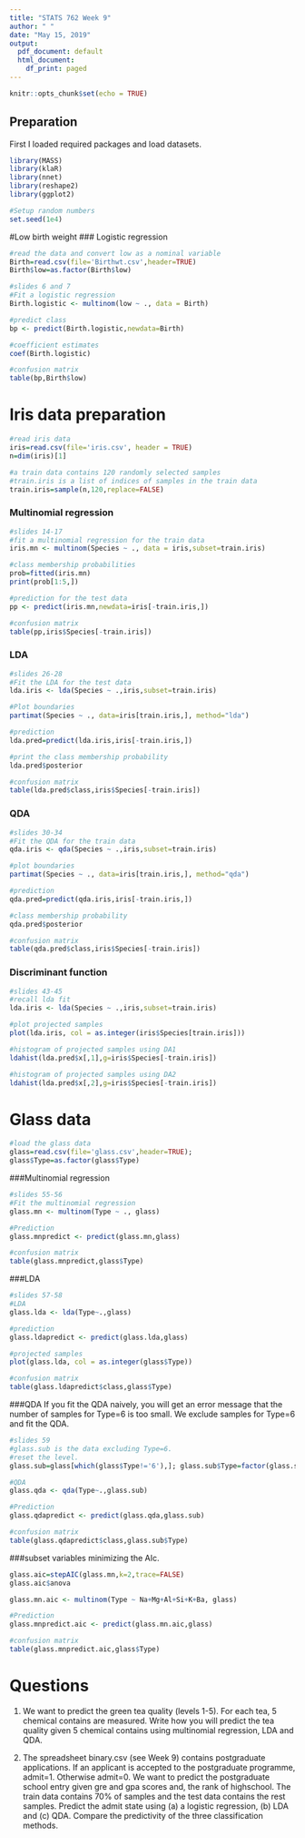 ---
title: "STATS 762 Week 9"
author: " "
date: "May 15, 2019"
output:
  pdf_document: default
  html_document:
    df_print: paged
---

```{r setup, include=FALSE}
knitr::opts_chunk$set(echo = TRUE)
```

## Preparation

First I loaded required packages and load datasets.

```{r}
library(MASS) 
library(klaR)
library(nnet)
library(reshape2)
library(ggplot2)

#Setup random numbers
set.seed(1e4)

```
#Low birth weight
### Logistic regression
```{r}
#read the data and convert low as a nominal variable
Birth=read.csv(file='Birthwt.csv',header=TRUE)
Birth$low=as.factor(Birth$low) 

#slides 6 and 7
#Fit a logistic regression 
Birth.logistic <- multinom(low ~ ., data = Birth)

#predict class
bp <- predict(Birth.logistic,newdata=Birth) 

#coefficient estimates 
coef(Birth.logistic)

#confusion matrix
table(bp,Birth$low)

```

# Iris data preparation
```{r}
#read iris data
iris=read.csv(file='iris.csv', header = TRUE)
n=dim(iris)[1]

#a train data contains 120 randomly selected samples
#train.iris is a list of indices of samples in the train data
train.iris=sample(n,120,replace=FALSE)
```
### Multinomial regression 
```{r}
#slides 14-17
#fit a multinomial regression for the train data
iris.mn <- multinom(Species ~ ., data = iris,subset=train.iris)

#class membership probabilities
prob=fitted(iris.mn)
print(prob[1:5,])

#prediction for the test data 
pp <- predict(iris.mn,newdata=iris[-train.iris,]) 

#confusion matrix
table(pp,iris$Species[-train.iris])
```

### LDA
```{r}
#slides 26-28
#Fit the LDA for the test data
lda.iris <- lda(Species ~ .,iris,subset=train.iris)

#Plot boundaries
partimat(Species ~ ., data=iris[train.iris,], method="lda")

#prediction 
lda.pred=predict(lda.iris,iris[-train.iris,])

#print the class membership probability 
lda.pred$posterior

#confusion matrix
table(lda.pred$class,iris$Species[-train.iris])

```

### QDA
```{r}
#slides 30-34
#Fit the QDA for the train data
qda.iris <- qda(Species ~ .,iris,subset=train.iris)

#plot boundaries
partimat(Species ~ ., data=iris[train.iris,], method="qda")

#prediction 
qda.pred=predict(qda.iris,iris[-train.iris,])

#class membership probability 
qda.pred$posterior 

#confusion matrix
table(qda.pred$class,iris$Species[-train.iris])
```

### Discriminant function 
```{r}
#slides 43-45
#recall lda fit
lda.iris <- lda(Species ~ .,iris,subset=train.iris)

#plot projected samples
plot(lda.iris, col = as.integer(iris$Species[train.iris]))

#histogram of projected samples using DA1
ldahist(lda.pred$x[,1],g=iris$Species[-train.iris])

#histogram of projected samples using DA2
ldahist(lda.pred$x[,2],g=iris$Species[-train.iris])

```

# Glass data
```{r}
#load the glass data
glass=read.csv(file='glass.csv',header=TRUE);
glass$Type=as.factor(glass$Type)
```

###Multinomial regression 
```{r}
#slides 55-56
#Fit the multinomial regression 
glass.mn <- multinom(Type ~ ., glass)

#Prediction 
glass.mnpredict <- predict(glass.mn,glass)

#confusion matrix
table(glass.mnpredict,glass$Type)
```

###LDA
```{r}
#slides 57-58
#LDA
glass.lda <- lda(Type~.,glass)

#prediction 
glass.ldapredict <- predict(glass.lda,glass)

#projected samples
plot(glass.lda, col = as.integer(glass$Type))

#confusion matrix
table(glass.ldapredict$class,glass$Type)
```

###QDA
If you fit the QDA naively, you will get an error message that the number of samples for Type=6 is too small.
We exclude samples for Type=6 and fit the QDA.
```{r}
#slides 59
#glass.sub is the data excluding Type=6. 
#reset the level. 
glass.sub=glass[which(glass$Type!='6'),]; glass.sub$Type=factor(glass.sub$Type)

#QDA
glass.qda <- qda(Type~.,glass.sub)

#Prediction 
glass.qdapredict <- predict(glass.qda,glass.sub)

#confusion matrix
table(glass.qdapredict$class,glass.sub$Type)
```

###subset variables minimizing the AIc.
```{r}
glass.aic=stepAIC(glass.mn,k=2,trace=FALSE)
glass.aic$anova

glass.mn.aic <- multinom(Type ~ Na+Mg+Al+Si+K+Ba, glass)

#Prediction 
glass.mnpredict.aic <- predict(glass.mn.aic,glass)

#confusion matrix
table(glass.mnpredict.aic,glass$Type)
```

# Questions 
1. We want to predict the green tea quality (levels 1-5). For each tea, 5 chemical contains are measured. Write how you will predict the tea quality given 5 chemical contains using multinomial regression, LDA and QDA.

2. The spreadsheet binary.csv (see Week 9) contains postgraduate applications. If an applicant is accepted to the postgraduate programme, admit=1. Otherwise admit=0. We want to predict the postgraduate school entry given gre and gpa scores and, the rank of highschool. The train data contains 70% of samples and the test data contains the rest samples. Predict the admit state using (a) a logistic regression, (b) LDA and (c) QDA. Compare the predictivity of the three classification methods.


